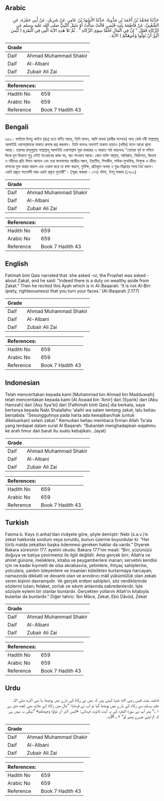 ## Arabic


<div dir="rtl" lang="ar" style={{fontSize:'larger',backgroundColor:'#f8f9fa',padding:20}}>
حَدَّثَنَا مُحَمَّدُ بْنُ أَحْمَدَ بْنِ مَدُّويَهْ، حَدَّثَنَا الأَسْوَدُ بْنُ عَامِرٍ، عَنْ شَرِيكٍ، عَنْ أَبِي حَمْزَةَ، عَنِ الشَّعْبِيِّ، عَنْ فَاطِمَةَ بِنْتِ قَيْسٍ، قَالَتْ سَأَلْتُ أَوْ سُئِلَ النَّبِيُّ صلى الله عليه وسلم عَنِ الزَّكَاةِ فَقَالَ ‏"‏ إِنَّ فِي الْمَالِ لَحَقًّا سِوَى الزَّكَاةِ ‏"‏ ‏.‏ ثُمَّ تَلاَ هَذِهِ الآيَةَ الَّتِي فِي الْبَقَرَةِ ‏(‏ لَيْسَ الْبِرَّ أَنْ تُوَلُّوا وُجُوهَكُمْ ‏)‏ الآيَةَ ‏.‏
</div>
<div style={{backgroundColor:'#f8f9fa',padding:20, marginBottom: 10}}><table> <thead> <tr> <th>Grade</th> <th></th> </tr> </thead> <tbody> <tr><td>Daif</td><td>Ahmad Muhammad Shakir</td></tr><tr><td>Daif</td><td>Al-Albani</td></tr><tr><td>Daif</td><td>Zubair Ali Zai</td></tr></tbody></table><table> <thead> <tr> <th>References:</th> <th></th> </tr> </thead> <tbody><tr><td>Hadith No</td><td>659</td></tr><tr><td>Arabic No</td><td>659</td></tr><tr><td>Reference</td><td>Book 7 Hadith 43</td></tr></tbody></table></div>

## Bengali


<div dir="ltr" lang="bn" style={{fontSize:'larger',backgroundColor:'#f8f9fa',padding:20}}>
৬৫৯। ফাতিমা বিনতু কাইস (রাঃ) হতে বর্ণিত আছে, তিনি বলেন, আমি অথবা (রাবীর সন্দেহে) অন্য কেউ নবী সাল্লাল্লাহু আলাইহি ওয়াসাল্লামকে যাকাত প্রসঙ্গে প্রশ্ন করলাম। তিনি বলেনঃ অবশ্যই যাকাত ছাড়াও (ধনীর) মালে আরো প্রাপ্য আছে। তারপর রাসূলুল্লাহ সাল্লাল্লাহু আলাইহি ওয়াসাল্লাম সূরা বাকারার এ আয়াত পাঠ করলেনঃ “তোমরা পূর্ব বা পশ্চিম দিকে মুখ ফিরাবে শুধু এটাই সাওয়াবের কাজ নয়, বরং সাওয়াব আছে- কোন ব্যক্তি আল্লাহ, আখিরাত, ফিরিশতা, কিতাব ও নবীদের প্রতি ঈমান আনলে এবং তার ভালবাসায় আত্মীয়-স্বজন, ইয়াতীম, মিসকীন, পথিক-মুসাফির, ভিক্ষুক ও ক্রীতদাসদের মুক্ত করার করলে এবং ওয়াদা করে তা রক্ষা করলে, দুর্ভিক্ষ, প্রতিকূল অবস্থা ও যুদ্ধ-বিগ্রহের সময় ধৈর্য ধরলে। এরাই প্রকৃত সত্যবাদী আর এরাই প্রকৃত মুত্তাকী"। (সূরাঃ বাকারা - ১৭৭) যঈফ, ইবনু মাজাহ (১৭৮৯)
</div>
<div style={{backgroundColor:'#f8f9fa',padding:20, marginBottom: 10}}><table> <thead> <tr> <th>Grade</th> <th></th> </tr> </thead> <tbody> <tr><td>Daif</td><td>Ahmad Muhammad Shakir</td></tr><tr><td>Daif</td><td>Al-Albani</td></tr><tr><td>Daif</td><td>Zubair Ali Zai</td></tr></tbody></table><table> <thead> <tr> <th>References:</th> <th></th> </tr> </thead> <tbody><tr><td>Hadith No</td><td>659</td></tr><tr><td>Arabic No</td><td>659</td></tr><tr><td>Reference</td><td>Book 7 Hadith 43</td></tr></tbody></table></div>

## English


<div dir="ltr" lang="en" style={{fontSize:'larger',backgroundColor:'#f8f9fa',padding:20}}>
Fatimah bint Qais narrated that :she asked -or, the Prophet was asked - about Zakat, and he said: "Indeed there is a duty on wealthy aside from Zakat." Then he recited this Ayah which is in Al-Baqarah: 'It is not Al-Birr (piety, righteousness) that you turn your faces.' (Al-Baqarah 2:177)
</div>
<div style={{backgroundColor:'#f8f9fa',padding:20, marginBottom: 10}}><table> <thead> <tr> <th>Grade</th> <th></th> </tr> </thead> <tbody> <tr><td>Daif</td><td>Ahmad Muhammad Shakir</td></tr><tr><td>Daif</td><td>Al-Albani</td></tr><tr><td>Daif</td><td>Zubair Ali Zai</td></tr></tbody></table><table> <thead> <tr> <th>References:</th> <th></th> </tr> </thead> <tbody><tr><td>Hadith No</td><td>659</td></tr><tr><td>Arabic No</td><td>659</td></tr><tr><td>Reference</td><td>Book 7 Hadith 43</td></tr></tbody></table></div>

## Indonesian


<div dir="ltr" lang="id" style={{fontSize:'larger',backgroundColor:'#f8f9fa',padding:20}}>
Telah menceritakan kepada kami [Muhammad bin Ahmad bin Madduwaih] telah menceritakan kepada kami [Al Aswad bin 'Amir] dari [Syarik] dari [Abu Hamzah] dari [Asy Sya'bi] dari [Fathimah binti Qais] dia berkata, saya bertanya kepada Nabi Shalallahu 'alaihi wa salam tentang zakat, lalu beliau bersabda: "Sesungguhnya pada harta ada kewajiban/hak (untuk dikeluarkan) selain zakat." Kemudian beliau membaca firman Allah Ta'ala yang terdapat dalam surat Al Baqarah: "Bukanlah menghadapkan wajahmu ke arah timur dan barat itu suatu kebajikan…(ayat)
</div>
<div style={{backgroundColor:'#f8f9fa',padding:20, marginBottom: 10}}><table> <thead> <tr> <th>Grade</th> <th></th> </tr> </thead> <tbody> <tr><td>Daif</td><td>Ahmad Muhammad Shakir</td></tr><tr><td>Daif</td><td>Al-Albani</td></tr><tr><td>Daif</td><td>Zubair Ali Zai</td></tr></tbody></table><table> <thead> <tr> <th>References:</th> <th></th> </tr> </thead> <tbody><tr><td>Hadith No</td><td>659</td></tr><tr><td>Arabic No</td><td>659</td></tr><tr><td>Reference</td><td>Book 7 Hadith 43</td></tr></tbody></table></div>

## Turkish


<div dir="ltr" lang="tr" style={{fontSize:'larger',backgroundColor:'#f8f9fa',padding:20}}>
Fatıma b. Kays (r.anha)’dan rivâyete göre, şöyle demiştir: Nebi (s.a.v.)’e zekat hakkında sordum veya soruldu, bunun üzerine buyurdular ki: “Her türlü malda zekattan başka ödenmesi gereken haklar da vardır.” Diyerek Bakara sûresinin 177. ayetini okudu: Bakara 177’nin meali: “Birr, yüzünüzü doğuya ve batıya çevirmeniz ile ilgili değildir. Ama gerçek birr; Allah’a ve ahiret gününe, meleklere, kitaba ve peygamberlere inanan; servetini kendisi için ne kadar kıymetli de olsa akrabasına, yetimlere, ihtiyaç sahiplerine, yolculara, yardım isteyenlere ve insanları kölelikten kurtarmaya harcayan; namazında dikkatli ve devamlı olan ve arındırıcı mâlî yükümlülük olan zekatı veren kişinin davranışıdır. Ve gerçek erdem sahipleri, söz verdiklerinde sözlerini tutan; felaket, zorluk ve sıkıntı anlarında sabredenlerdir. İşte sözüyle eylemi bir olanlar bunlardır. Gerçekten yollarını Allah’ın kitabıyla bulanlar da bunlardır.” Diğer tahric: İbn Mâce, Zekat; Ebû Dâvûd, Zekat
</div>
<div style={{backgroundColor:'#f8f9fa',padding:20, marginBottom: 10}}><table> <thead> <tr> <th>Grade</th> <th></th> </tr> </thead> <tbody> <tr><td>Daif</td><td>Ahmad Muhammad Shakir</td></tr><tr><td>Daif</td><td>Al-Albani</td></tr><tr><td>Daif</td><td>Zubair Ali Zai</td></tr></tbody></table><table> <thead> <tr> <th>References:</th> <th></th> </tr> </thead> <tbody><tr><td>Hadith No</td><td>659</td></tr><tr><td>Arabic No</td><td>659</td></tr><tr><td>Reference</td><td>Book 7 Hadith 43</td></tr></tbody></table></div>

## Urdu


<div dir="rtl" lang="ur" style={{fontSize:'larger',backgroundColor:'#f8f9fa',padding:20}}>
فاطمہ بنت قیس رضی الله عنہا کہتی ہیں کہ میں نے زکاۃ کے بارے میں پوچھا، یا نبی اکرم صلی اللہ علیہ وسلم سے زکاۃ کے بارے میں پوچھا گیا تو آپ نے فرمایا: ”مال میں زکاۃ کے علاوہ بھی کچھ حق ہے ۱؎“ پھر آپ نے سورۃ البقرہ کی یہ آیت تلاوت فرمائی: «ليس البر أن تولوا وجوهكم» ”نیکی یہ نہیں ہے کہ تم اپنے چہرے پھیر لو“ ۲؎ الآیۃ۔
</div>
<div style={{backgroundColor:'#f8f9fa',padding:20, marginBottom: 10}}><table> <thead> <tr> <th>Grade</th> <th></th> </tr> </thead> <tbody> <tr><td>Daif</td><td>Ahmad Muhammad Shakir</td></tr><tr><td>Daif</td><td>Al-Albani</td></tr><tr><td>Daif</td><td>Zubair Ali Zai</td></tr></tbody></table><table> <thead> <tr> <th>References:</th> <th></th> </tr> </thead> <tbody><tr><td>Hadith No</td><td>659</td></tr><tr><td>Arabic No</td><td>659</td></tr><tr><td>Reference</td><td>Book 7 Hadith 43</td></tr></tbody></table></div>